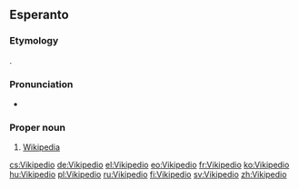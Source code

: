 ==Esperanto==

===Etymology===
{{calque|eo|vikio|enciklopedio|etyl lang = en|etyl term = Wikipedia}}.

===Pronunciation===
* {{IPA|/vikipeˈdio/|lang=eo}}

===Proper noun===
{{eo-proper noun}}

# [[Wikipedia]]

[[cs:Vikipedio]]
[[de:Vikipedio]]
[[el:Vikipedio]]
[[eo:Vikipedio]]
[[fr:Vikipedio]]
[[ko:Vikipedio]]
[[hu:Vikipedio]]
[[pl:Vikipedio]]
[[ru:Vikipedio]]
[[fi:Vikipedio]]
[[sv:Vikipedio]]
[[zh:Vikipedio]]